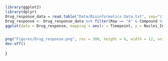 ```r
library(ggplot2)
library(dplyr)
Drug_response_data = read.table("Data/Bioinformatics Data.txt", sep="\t", header=TRUE)
Drug_response <- Drug_response_data %>% filter(Row == "A" & Compound %in% c("Mock", "Piplartine"))
ggplot(data = Drug_response, mapping = aes(x = Timepoint, y = Nuclei_IntNucGFP_Mean_Mean_per_Well, by = Compound, color = Compound)) + geom_point() + geom_smooth(method = lm)


png("Figures/Drug_response.png", res = 300, height = 6, width = 12, units = "in")
dev.off()
```
}
